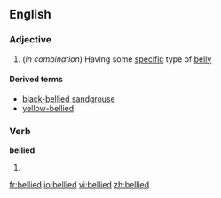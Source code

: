 ==English==

===Adjective===
{{en-adj|-}}

# (''in combination'') Having some [[specific]] type of [[belly]]

====Derived terms====
* [[black-bellied sandgrouse]]
* [[yellow-bellied]]

===Verb===
'''bellied'''

# {{past of|[[belly]]}}

[[fr:bellied]]
[[io:bellied]]
[[vi:bellied]]
[[zh:bellied]]